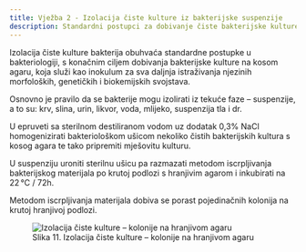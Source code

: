 ```yaml
---
title: Vježba 2 - Izolacija čiste kulture iz bakterijske suspenzije
description: Standardni postupci za dobivanje čiste bakterijske kulture na kosom agaru
---
```



Izolacija čiste kulture bakterija obuhvaća standardne postupke u bakteriologiji, s konačnim ciljem dobivanja bakterijske kulture na kosom agaru, koja služi kao inokulum za sva daljnja istraživanja njezinih morfoloških, genetičkih i biokemijskih svojstava.

Osnovno je pravilo da se bakterije mogu izolirati iz tekuće faze – suspenzije, a to su: krv, slina, urin, likvor, voda, mlijeko, suspenzija tla i dr.

U epruveti sa sterilnom destiliranom vodom uz dodatak 0,3% NaCl homogenizirati bakteriološkom ušicom nekoliko čistih bakterijskih kultura s kosog agara te tako pripremiti mješovitu kulturu.

U suspenziju uroniti sterilnu ušicu pa razmazati metodom iscrpljivanja bakterijskog materijala po krutoj podlozi s hranjivim agarom i inkubirati na 22 °C / 72h. 

Metodom iscrpljivanja materijala dobiva se porast pojedinačnih kolonija na krutoj hranjivoj podlozi.

<figure style={{ textAlign: 'center' }}>
  <img src="/images/slika11.jpg" alt="Izolacija čiste kulture – kolonije na hranjivom agaru" style={{ maxWidth: '400px', margin: '1rem auto' }} />
  <figcaption style={{ fontSize: '0.9rem', color: '#555' }}>
    Slika 11. Izolacija čiste kulture – kolonije na hranjivom agaru
  </figcaption>
</figure>
